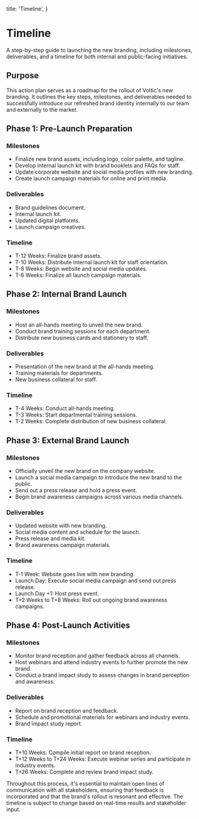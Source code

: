   title: 'Timeline',
}

# Timeline

A step-by-step guide to launching the new branding, including milestones, deliverables, and a timeline for both internal and public-facing initiatives.

## **Purpose**

This action plan serves as a roadmap for the rollout of Voltic's new branding. It outlines the key steps, milestones, and deliverables needed to successfully introduce our refreshed brand identity internally to our team and externally to the market.

## **Phase 1: Pre-Launch Preparation**

### **Milestones**

- Finalize new brand assets, including logo, color palette, and tagline.
- Develop internal launch kit with brand booklets and FAQs for staff.
- Update corporate website and social media profiles with new branding.
- Create launch campaign materials for online and print media.

### **Deliverables**

- Brand guidelines document.
- Internal launch kit.
- Updated digital platforms.
- Launch campaign creatives.

### **Timeline**

- T-12 Weeks: Finalize brand assets.
- T-10 Weeks: Distribute internal launch kit for staff orientation.
- T-8 Weeks: Begin website and social media updates.
- T-6 Weeks: Finalize all launch campaign materials.

## **Phase 2: Internal Brand Launch**

### **Milestones**

- Host an all-hands meeting to unveil the new brand.
- Conduct brand training sessions for each department.
- Distribute new business cards and stationery to staff.

### **Deliverables**

- Presentation of the new brand at the all-hands meeting.
- Training materials for departments.
- New business collateral for staff.

### **Timeline**

- T-4 Weeks: Conduct all-hands meeting.
- T-3 Weeks: Start departmental training sessions.
- T-2 Weeks: Complete distribution of new business collateral.

## **Phase 3: External Brand Launch**

### **Milestones**

- Officially unveil the new brand on the company website.
- Launch a social media campaign to introduce the new brand to the public.
- Send out a press release and hold a press event.
- Begin brand awareness campaigns across various media channels.

### **Deliverables**

- Updated website with new branding.
- Social media content and schedule for the launch.
- Press release and media kit.
- Brand awareness campaign materials.

### **Timeline**

- T-1 Week: Website goes live with new branding.
- Launch Day: Execute social media campaign and send out press release.
- Launch Day +1: Host press event.
- T+2 Weeks to T+8 Weeks: Roll out ongoing brand awareness campaigns.

## **Phase 4: Post-Launch Activities**

### **Milestones**

- Monitor brand reception and gather feedback across all channels.
- Host webinars and attend industry events to further promote the new brand.
- Conduct a brand impact study to assess changes in brand perception and awareness.

### **Deliverables**

- Report on brand reception and feedback.
- Schedule and promotional materials for webinars and industry events.
- Brand impact study report.

### **Timeline**

- T+10 Weeks: Compile initial report on brand reception.
- T+12 Weeks to T+24 Weeks: Execute webinar series and participate in industry events.
- T+26 Weeks: Complete and review brand impact study.


Throughout this process, it's essential to maintain open lines of communication with all stakeholders, ensuring that feedback is incorporated and that the brand's rollout is resonant and effective. The timeline is subject to change based on real-time results and stakeholder input.

